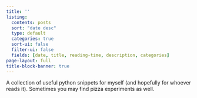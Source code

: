 ```yaml
---
title: ''
listing:
  contents: posts
  sort: "date desc"
  type: default
  categories: true
  sort-ui: false
  filter-ui: false
  fields: [date, title, reading-time, description, categories]
page-layout: full
title-block-banner: true
---
```


A collection of useful python snippets for myself (and hopefully for whoever reads it). Sometimes you may find pizza experiments as well.

